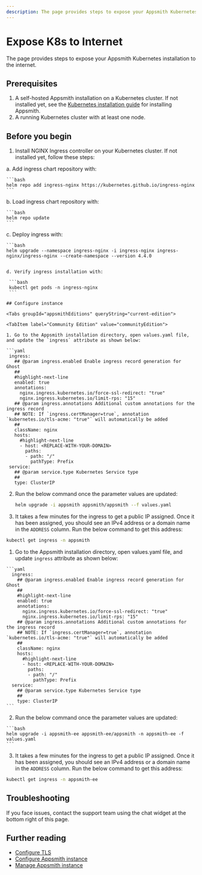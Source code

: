 ```yaml
---
description: The page provides steps to expose your Appsmith Kubernetes installation to the internet.
---
```


# Expose K8s to Internet
The page provides steps to expose your Appsmith Kubernetes installation to the internet.

## Prerequisites
1.  A self-hosted Appsmith installation on a Kubernetes cluster. If not installed yet, see the [Kubernetes installation guide](/getting-started/setup/installation-guides/kubernetes) for installing Appsmith.
2. A running Kubernetes cluster with at least one node.

## Before you begin
1. Install NGINX Ingress controller on your Kubernetes cluster. If not installed yet, follow these steps:

  a. Add ingress chart repository with:

    ```bash
    helm repo add ingress-nginx https://kubernetes.github.io/ingress-nginx
    ```

  b. Load ingress chart repository with:

    ```bash
    helm repo update
    ```
  c. Deploy ingress with:

    ```bash
    helm upgrade --namespace ingress-nginx -i ingress-nginx ingress-nginx/ingress-nginx --create-namespace --version 4.4.0
   ```

  d. Verify ingress installation with:

    ```bash
    kubectl get pods -n ingress-nginx
    ``` 

## Configure instance

<Tabs groupId="appsmithEditions" queryString="current-edition">

<TabItem label="Community Edition" value="communityEdition"> 

  1. Go to the Appsmith installation directory, open values.yaml file, and update the `ingress` attribute as shown below:

  ```yaml 
    ingress:
      ## @param ingress.enabled Enable ingress record generation for Ghost
      ##
      #highlight-next-line
      enabled: true
      annotations:
        nginx.ingress.kubernetes.io/force-ssl-redirect: "true"
        nginx.ingress.kubernetes.io/limit-rps: "15"
      ## @param ingress.annotations Additional custom annotations for the ingress record
      ## NOTE: If `ingress.certManager=true`, annotation `kubernetes.io/tls-acme: "true"` will automatically be added
      ##
      className: nginx
      hosts:
        #highlight-next-line
        - host: <REPLACE-WITH-YOUR-DOMAIN>
          paths:
          - path: "/"
            pathType: Prefix
    service:
      ## @param service.type Kubernetes Service type
      ##
      type: ClusterIP
  ```

  2. Run the below command once the parameter values are updated:

      ```bash 
      helm upgrade -i appsmith appsmith/appsmith --f values.yaml
      ```
  3. It takes a few minutes for the ingress to get a public IP assigned. Once it has been assigned, you should see an IPv4 address or a domain name in the `ADDRESS` column. Run the below command to get this address:

  ```bash
  kubectl get ingress -n appsmith
  ```

</TabItem>
 <TabItem label="Commercial Edition" value="commercialEdition">

  1. Go to the Appsmith installation directory, open values.yaml file, and update `ingress` attribute as shown below:
  
    ```yaml 
      ingress:
        ## @param ingress.enabled Enable ingress record generation for Ghost
        ##
        #highlight-next-line
        enabled: true
        annotations:
          nginx.ingress.kubernetes.io/force-ssl-redirect: "true"
          nginx.ingress.kubernetes.io/limit-rps: "15"
        ## @param ingress.annotations Additional custom annotations for the ingress record
        ## NOTE: If `ingress.certManager=true`, annotation `kubernetes.io/tls-acme: "true"` will automatically be added
        ##
        className: nginx
        hosts:
          #highlight-next-line
          - host: <REPLACE-WITH-YOUR-DOMAIN>
            paths:
            - path: "/"
              pathType: Prefix
      service:
        ## @param service.type Kubernetes Service type
        ##
        type: ClusterIP
    ```
    
  2. Run the below command once the parameter values are updated:

    ```bash 
    helm upgrade -i appsmith-ee appsmith-ee/appsmith -n appsmith-ee -f values.yaml
    ```

  3. It takes a few minutes for the ingress to get a public IP assigned. Once it has been assigned, you should see an IPv4 address or a domain name in the `ADDRESS` column. Run the below command to get this address:

  ```bash
  kubectl get ingress -n appsmith-ee
  ```

</TabItem>
</Tabs>
  

## Troubleshooting

If you face issues, contact the support team using the chat widget at the bottom right of this page.

## Further reading
* [Configure TLS](/getting-started/setup/instance-configuration/custom-domain/configure-tls)
* [Configure Appsmith instance](/getting-started/setup/instance-configuration/configure-using-environment-variables)
* [Manage Appsmith instance](/getting-started/setup/instance-management/)